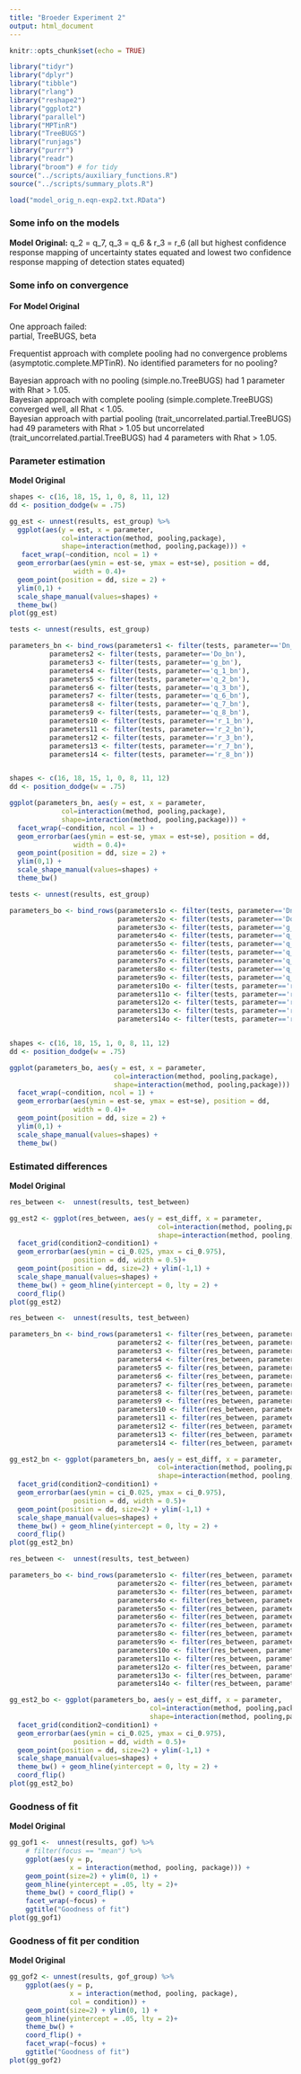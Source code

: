 ```yaml
---
title: "Broeder Experiment 2"
output: html_document
---
```


```r
knitr::opts_chunk$set(echo = TRUE)

library("tidyr")
library("dplyr")
library("tibble")
library("rlang")
library("reshape2")
library("ggplot2")
library("parallel")
library("MPTinR")
library("TreeBUGS")
library("runjags")
library("purrr")
library("readr")
library("broom") # for tidy
source("../scripts/auxiliary_functions.R")
source("../scripts/summary_plots.R")

load("model_orig_n.eqn-exp2.txt.RData")
```

### Some info on the models

**Model Original:** q_2 = q_7, q_3 = q_6 & r_3 = r_6 (all but highest confidence response mapping of uncertainty states equated and lowest two confidence response mapping of detection states equated)

### Some info on convergence

#### For Model Original

One approach failed:  
partial, TreeBUGS, beta  

Frequentist approach with complete pooling had no convergence problems (asymptotic.complete.MPTinR). 
No identified parameters for no pooling?

Bayesian approach with no pooling (simple.no.TreeBUGS) had 1 parameter with Rhat > 1.05.  
Bayesian approach with complete pooling (simple.complete.TreeBUGS) converged well, all Rhat < 1.05.  
Bayesian approach with partial pooling (trait_uncorrelated.partial.TreeBUGS) had 49 parameters with Rhat > 1.05 but uncorrelated (trait_uncorrelated.partial.TreeBUGS) had 4 parameters with Rhat > 1.05.  

### Parameter estimation

**Model Original**

```r
shapes <- c(16, 18, 15, 1, 0, 8, 11, 12)
dd <- position_dodge(w = .75)

gg_est <- unnest(results, est_group) %>%
  ggplot(aes(y = est, x = parameter, 
             col=interaction(method, pooling,package),
             shape=interaction(method, pooling,package))) +
   facet_wrap(~condition, ncol = 1) +
  geom_errorbar(aes(ymin = est-se, ymax = est+se), position = dd, 
                width = 0.4)+
  geom_point(position = dd, size = 2) + 
  ylim(0,1) + 
  scale_shape_manual(values=shapes) +
  theme_bw()
plot(gg_est)
```
```r
tests <- unnest(results, est_group)

parameters_bn <- bind_rows(parameters1 <- filter(tests, parameter=='Dn_bn'),
          parameters2 <- filter(tests, parameter=='Do_bn'),
          parameters3 <- filter(tests, parameter=='g_bn'),
          parameters4 <- filter(tests, parameter=='q_1_bn'),
          parameters5 <- filter(tests, parameter=='q_2_bn'),
          parameters6 <- filter(tests, parameter=='q_3_bn'),
          parameters7 <- filter(tests, parameter=='q_6_bn'),
          parameters8 <- filter(tests, parameter=='q_7_bn'),
          parameters9 <- filter(tests, parameter=='q_8_bn'),
          parameters10 <- filter(tests, parameter=='r_1_bn'),
          parameters11 <- filter(tests, parameter=='r_2_bn'),
          parameters12 <- filter(tests, parameter=='r_3_bn'),
          parameters13 <- filter(tests, parameter=='r_7_bn'),
          parameters14 <- filter(tests, parameter=='r_8_bn'))


shapes <- c(16, 18, 15, 1, 0, 8, 11, 12)
dd <- position_dodge(w = .75)

ggplot(parameters_bn, aes(y = est, x = parameter, 
             col=interaction(method, pooling,package),
             shape=interaction(method, pooling,package))) +
  facet_wrap(~condition, ncol = 1) +
  geom_errorbar(aes(ymin = est-se, ymax = est+se), position = dd, 
                width = 0.4)+
  geom_point(position = dd, size = 2) + 
  ylim(0,1) + 
  scale_shape_manual(values=shapes) +
  theme_bw()
```
```r
tests <- unnest(results, est_group)

parameters_bo <- bind_rows(parameters1o <- filter(tests, parameter=='Dn_bo'),
                           parameters2o <- filter(tests, parameter=='Do_bo'),
                           parameters3o <- filter(tests, parameter=='g_bo'),
                           parameters4o <- filter(tests, parameter=='q_1_bo'),
                           parameters5o <- filter(tests, parameter=='q_2_bo'),
                           parameters6o <- filter(tests, parameter=='q_3_bo'),
                           parameters7o <- filter(tests, parameter=='q_6_bo'),
                           parameters8o <- filter(tests, parameter=='q_7_bo'),
                           parameters9o <- filter(tests, parameter=='q_8_bo'),
                           parameters10o <- filter(tests, parameter=='r_1_bo'),
                           parameters11o <- filter(tests, parameter=='r_2_bo'),
                           parameters12o <- filter(tests, parameter=='r_3_bo'),
                           parameters13o <- filter(tests, parameter=='r_7_bo'),
                           parameters14o <- filter(tests, parameter=='r_8_bo'))


shapes <- c(16, 18, 15, 1, 0, 8, 11, 12)
dd <- position_dodge(w = .75)

ggplot(parameters_bo, aes(y = est, x = parameter, 
                          col=interaction(method, pooling,package),
                          shape=interaction(method, pooling,package))) +
  facet_wrap(~condition, ncol = 1) +
  geom_errorbar(aes(ymin = est-se, ymax = est+se), position = dd, 
                width = 0.4)+
  geom_point(position = dd, size = 2) + 
  ylim(0,1) + 
  scale_shape_manual(values=shapes) +
  theme_bw()
```

### Estimated differences

**Model Original**

```r
res_between <-  unnest(results, test_between) 

gg_est2 <- ggplot(res_between, aes(y = est_diff, x = parameter, 
                                     col=interaction(method, pooling,package),
                                     shape=interaction(method, pooling,package))) +
  facet_grid(condition2~condition1) +
  geom_errorbar(aes(ymin = ci_0.025, ymax = ci_0.975), 
                position = dd, width = 0.5)+
  geom_point(position = dd, size=2) + ylim(-1,1) + 
  scale_shape_manual(values=shapes) +
  theme_bw() + geom_hline(yintercept = 0, lty = 2) +
  coord_flip()
plot(gg_est2)
```
```r
res_between <-  unnest(results, test_between) 

parameters_bn <- bind_rows(parameters1 <- filter(res_between, parameter=='Dn_bn'),
                           parameters2 <- filter(res_between, parameter=='Do_bn'),
                           parameters3 <- filter(res_between, parameter=='g_bn'),
                           parameters4 <- filter(res_between, parameter=='q_1_bn'),
                           parameters5 <- filter(res_between, parameter=='q_2_bn'),
                           parameters6 <- filter(res_between, parameter=='q_3_bn'),
                           parameters7 <- filter(res_between, parameter=='q_6_bn'),
                           parameters8 <- filter(res_between, parameter=='q_7_bn'),
                           parameters9 <- filter(res_between, parameter=='q_8_bn'),
                           parameters10 <- filter(res_between, parameter=='r_1_bn'),
                           parameters11 <- filter(res_between, parameter=='r_2_bn'),
                           parameters12 <- filter(res_between, parameter=='r_3_bn'),
                           parameters13 <- filter(res_between, parameter=='r_7_bn'),
                           parameters14 <- filter(res_between, parameter=='r_8_bn'))

gg_est2_bn <- ggplot(parameters_bn, aes(y = est_diff, x = parameter, 
                                     col=interaction(method, pooling,package),
                                     shape=interaction(method, pooling,package))) +
  facet_grid(condition2~condition1) +
  geom_errorbar(aes(ymin = ci_0.025, ymax = ci_0.975), 
                position = dd, width = 0.5)+
  geom_point(position = dd, size=2) + ylim(-1,1) + 
  scale_shape_manual(values=shapes) +
  theme_bw() + geom_hline(yintercept = 0, lty = 2) +
  coord_flip()
plot(gg_est2_bn)
```
```r
res_between <-  unnest(results, test_between) 

parameters_bo <- bind_rows(parameters1o <- filter(res_between, parameter=='Dn_bo'),
                           parameters2o <- filter(res_between, parameter=='Do_bo'),
                           parameters3o <- filter(res_between, parameter=='g_bo'),
                           parameters4o <- filter(res_between, parameter=='q_1_bo'),
                           parameters5o <- filter(res_between, parameter=='q_2_bo'),
                           parameters6o <- filter(res_between, parameter=='q_3_bo'),
                           parameters7o <- filter(res_between, parameter=='q_6_bo'),
                           parameters8o <- filter(res_between, parameter=='q_7_bo'),
                           parameters9o <- filter(res_between, parameter=='q_8_bo'),
                           parameters10o <- filter(res_between, parameter=='r_1_bo'),
                           parameters11o <- filter(res_between, parameter=='r_2_bo'),
                           parameters12o <- filter(res_between, parameter=='r_3_bo'),
                           parameters13o <- filter(res_between, parameter=='r_7_bo'),
                           parameters14o <- filter(res_between, parameter=='r_8_bo'))

gg_est2_bo <- ggplot(parameters_bo, aes(y = est_diff, x = parameter, 
                                   col=interaction(method, pooling,package),
                                   shape=interaction(method, pooling,package))) +
  facet_grid(condition2~condition1) +
  geom_errorbar(aes(ymin = ci_0.025, ymax = ci_0.975), 
                position = dd, width = 0.5)+
  geom_point(position = dd, size=2) + ylim(-1,1) + 
  scale_shape_manual(values=shapes) +
  theme_bw() + geom_hline(yintercept = 0, lty = 2) +
  coord_flip()
plot(gg_est2_bo)
```


### Goodness of fit

**Model Original**

```r
gg_gof1 <-  unnest(results, gof) %>%
    # filter(focus == "mean") %>%
    ggplot(aes(y = p, 
               x = interaction(method, pooling, package))) + 
    geom_point(size=2) + ylim(0, 1) + 
    geom_hline(yintercept = .05, lty = 2)+
    theme_bw() + coord_flip() +
    facet_wrap(~focus) +
    ggtitle("Goodness of fit")
plot(gg_gof1)
```

### Goodness of fit per condition

**Model Original**

```r
gg_gof2 <- unnest(results, gof_group) %>%
    ggplot(aes(y = p, 
               x = interaction(method, pooling, package), 
               col = condition)) + 
    geom_point(size=2) + ylim(0, 1) + 
    geom_hline(yintercept = .05, lty = 2)+
    theme_bw() +
    coord_flip() +
    facet_wrap(~focus) +
    ggtitle("Goodness of fit")
plot(gg_gof2)
```
